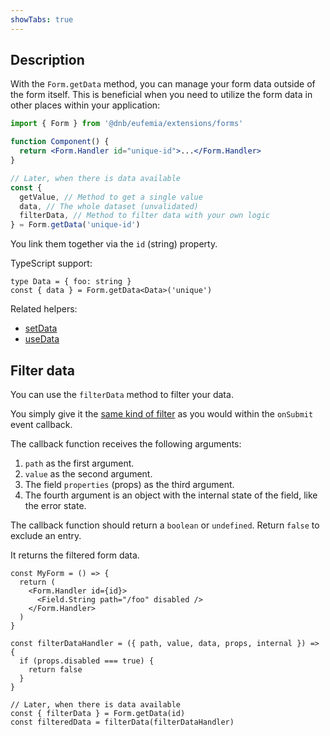 ```yaml
---
showTabs: true
---
```


## Description

With the `Form.getData` method, you can manage your form data outside of the form itself. This is beneficial when you need to utilize the form data in other places within your application:

```jsx
import { Form } from '@dnb/eufemia/extensions/forms'

function Component() {
  return <Form.Handler id="unique-id">...</Form.Handler>
}

// Later, when there is data available
const {
  getValue, // Method to get a single value
  data, // The whole dataset (unvalidated)
  filterData, // Method to filter data with your own logic
} = Form.getData('unique-id')
```

You link them together via the `id` (string) property.

TypeScript support:

```tsx
type Data = { foo: string }
const { data } = Form.getData<Data>('unique')
```

Related helpers:

- [setData](/uilib/extensions/forms/Form/setData/)
- [useData](/uilib/extensions/forms/Form/useData/)

## Filter data

You can use the `filterData` method to filter your data.

You simply give it the [same kind of filter](/uilib/extensions/forms/Form/Handler/demos/#filter-your-data) as you would within the `onSubmit` event callback.

The callback function receives the following arguments:

1. `path` as the first argument.
2. `value` as the second argument.
3. The field `properties` (props) as the third argument.
4. The fourth argument is an object with the internal state of the field, like the error state.

The callback function should return a `boolean` or `undefined`. Return `false` to exclude an entry.

It returns the filtered form data.

```tsx
const MyForm = () => {
  return (
    <Form.Handler id={id}>
      <Field.String path="/foo" disabled />
    </Form.Handler>
  )
}

const filterDataHandler = ({ path, value, data, props, internal }) => {
  if (props.disabled === true) {
    return false
  }
}

// Later, when there is data available
const { filterData } = Form.getData(id)
const filteredData = filterData(filterDataHandler)
```
